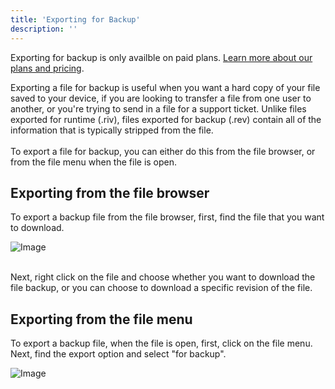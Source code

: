 ```yaml
---
title: 'Exporting for Backup'
description: ''
---
```


<Note>Exporting for backup is only availble on paid plans. [Learn more about our plans and pricing](https://rive.app/pricing).</Note>

Exporting a file for backup is useful when you want a hard copy of your file saved to your device, if you are looking to transfer a file from one user to another, or you're trying to send in a file for a support ticket. Unlike files exported for runtime (.riv), files exported for backup (.rev) contain all of the information that is typically stripped from the file.\
\
 To export a file for backup, you can either do this from the file browser, or from the file menu when the file is open.

## Exporting from the file browser

To export a backup file from the file browser, first, find the file that you want to download.

![Image](https://ucarecdn.com/4a80265b-e521-476a-8bbd-476e34027443/)

\
Next, right click on the file and choose whether you want to download the file backup, or you can choose to download a specific revision of the file.

## Exporting from the file menu

To export a backup file, when the file is open, first, click on the file menu. Next, find the export option and select "for backup".

![Image](https://ucarecdn.com/4af741f7-8925-4ab1-88de-472ea00a47e1/)